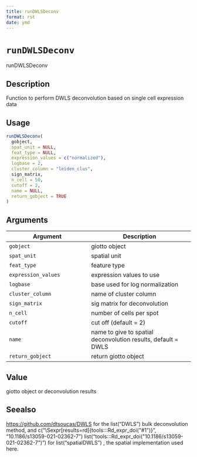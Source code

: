 ```yaml
--- 
title: runDWLSDeconv 
format: rst 
date: ymd 
--- 
```

# `runDWLSDeconv`

runDWLSDeconv


## Description

Function to perform DWLS deconvolution based on single cell expression data


## Usage

```r
runDWLSDeconv(
  gobject,
  spat_unit = NULL,
  feat_type = NULL,
  expression_values = c("normalized"),
  logbase = 2,
  cluster_column = "leiden_clus",
  sign_matrix,
  n_cell = 50,
  cutoff = 2,
  name = NULL,
  return_gobject = TRUE
)
```


## Arguments

Argument      |Description
------------- |----------------
`gobject`     |     giotto object
`spat_unit`     |     spatial unit
`feat_type`     |     feature type
`expression_values`     |     expression values to use
`logbase`     |     base used for log normalization
`cluster_column`     |     name of cluster column
`sign_matrix`     |     sig matrix for deconvolution
`n_cell`     |     number of cells per spot
`cutoff`     |     cut off (default = 2)
`name`     |     name to give to spatial deconvolution results, default = DWLS
`return_gobject`     |     return giotto object


## Value

giotto object or deconvolution results


## Seealso

[https://github.com/dtsoucas/DWLS](https://github.com/dtsoucas/DWLS) for the list("DWLS") bulk deconvolution method,
 and c("\\Sexpr[results=rd]{tools:::Rd_expr_doi(\"#1\")}", "10.1186/s13059-021-02362-7") list("tools:::Rd_expr_doi(\"10.1186/s13059-021-02362-7\")") for list("spatialDWLS") , the spatial implementation used here.


